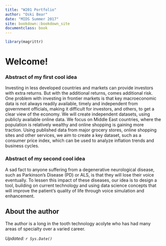 ```yaml
---
title: "W201 Portfolio"
author: "Oski Bear"
date: "MIDS Summer 2017"
site: bookdown::bookdown_site
documentclass: book
---
```


<!-- This won't be displayed but it will initialize your R session. Add any R libraries you need here. -->
```r
library(magrittr)
```


# Welcome!


### Abstract of my first cool idea

Investing in less developed countries and markets can provide investors with extra returns. But with the additional returns, comes additional risk. One problem with investing in frontier markets is that key macroeconomic data is not always readily available, timely and independent from government officials, making it difficult for investors, and others, to get a clear view of the economy.  We will create independent datasets, using publicly available online data. We focus on Middle East countries, where the population is relatively wealthy and online shopping is gaining more traction. Using published data from major grocery stores, online shopping sites and other services, we aim to create a key dataset, such as a consumer price index, which can be used to analyze inflation trends and business cycles.

### Abstract of my second cool idea

A sad fact to anyone suffering from a degenerative neurological disease, such as Parkinson’s Disease (PD) or ALS, is that they will lose their voice eventually. To lessen this impact of these diseases, our idea is to design a tool, building on current technology and using data science concepts that will improve the patient’s quality of life through voice simulation and enhancement.

## About the author

The author is a long in the tooth technology acolyte who has had many areas of specialty over a varied career.

*Updated: `r Sys.Date()`*
